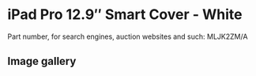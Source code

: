 # iPad Pro 12.9″ Smart Cover - White

Part number, for search engines, auction websites and such: MLJK2ZM/A

## Image gallery

<div style={{ width: "768px" }}>
  <GalleryComponent
    images={[
      {
        original: "/everysource/MLJK2",
        thumbnail: "/everypreview/MLJK2",
      },
      {
        original: "/everysource/MLJK2_AV1_GOLD",
        thumbnail: "/everypreview/MLJK2_AV1_GOLD",
      },
      {
        original: "/everysource/MLJK2_AV1_SILVER",
        thumbnail: "/everypreview/MLJK2_AV1_SILVER",
      },
      {
        original: "/everysource/MLJK2_AV1_SPACE_GRAY",
        thumbnail: "/everypreview/MLJK2_AV1_SPACE_GRAY",
      },
      {
        original: "/everysource/MLJK2_AV2",
        thumbnail: "/everypreview/MLJK2_AV2",
      },
      {
        original: "/everysource/MLJK2_AV3",
        thumbnail: "/everypreview/MLJK2_AV3",
      }
    ]}
  />
</div>